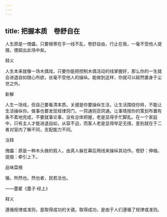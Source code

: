 ```yaml
---
---
---
```

title: 把握本质　卷舒自在
---



人生原是一傀儡，只要根蒂在手一线不乱，卷舒自由，行止在我，一毫不受他人提掇，便超出此场中矣。

释义

人生本来就像一场木偶戏，只要你能把控制木偶活动的线掌握好，那么你的一生就会进退自如随心所欲，丝毫不受他人的操纵。能做到这样，你就可以超然置身于尘世之外。

新解

人生一场戏，但自己要看清本质。关键是你要操纵生活，让生活围绕你转，不能让生活操纵你。做事也要发现规律窍门，一窍通则百窍通。让事情按你的策划布置有条不紊地完成，不要就事论事，没有总体把握，老是显得手忙脚乱。在一个家庭中，只有主人才能进退自如，从容不迫，而客人老是显得举足无措，差别就在于二者对室内了解不同，支配能力不同。

注释

傀儡：原是一种木头做的假人，由真人躲在幕后用线来操纵其动作。卷舒：伸缩。提掇：牵引上下。

品味菜根

循，所然也。然也者，民若法也。

——墨翟《墨子·经上》

释义

遵循规律或准则，是取得成功的关键。取得成功，是由于人们遵循了规律或准则。